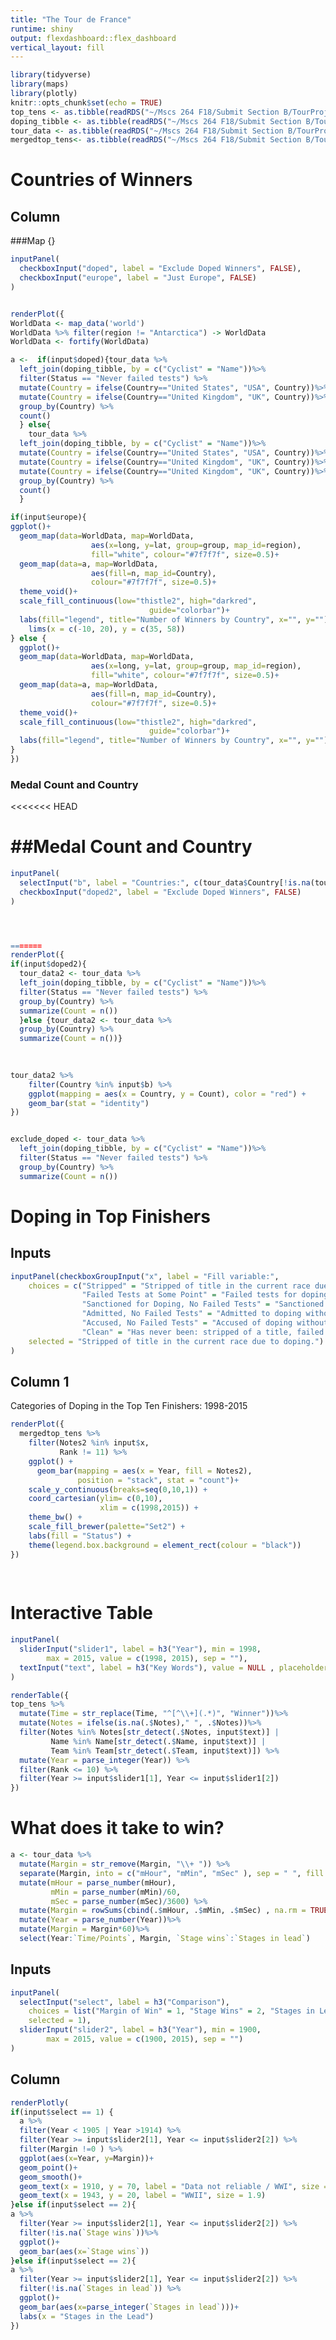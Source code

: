 ```yaml
---
title: "The Tour de France"
runtime: shiny
output: flexdashboard::flex_dashboard
vertical_layout: fill
---
```



```r
library(tidyverse)
library(maps)
library(plotly)
knitr::opts_chunk$set(echo = TRUE)
top_tens <- as.tibble(readRDS("~/Mscs 264 F18/Submit Section B/TourProject/top_tens.rds"))
doping_tibble <- as.tibble(readRDS("~/Mscs 264 F18/Submit Section B/TourProject/doping_tibble.rds"))
tour_data <- as.tibble(readRDS("~/Mscs 264 F18/Submit Section B/TourProject/tour_data.rds"))
mergedtop_tens<- as.tibble(readRDS("~/Mscs 264 F18/Submit Section B/TourProject/mergedtop_tens.rds"))

```

Countries of Winners 
==========================
    
Column {.tabset}
-------------------------------------

###Map {}

```r
inputPanel(
  checkboxInput("doped", label = "Exclude Doped Winners", FALSE),
  checkboxInput("europe", label = "Just Europe", FALSE)
)


renderPlot({ 
WorldData <- map_data('world')
WorldData %>% filter(region != "Antarctica") -> WorldData
WorldData <- fortify(WorldData)

a <-  if(input$doped){tour_data %>%
  left_join(doping_tibble, by = c("Cyclist" = "Name"))%>%
  filter(Status == "Never failed tests") %>%
  mutate(Country = ifelse(Country=="United States", "USA", Country))%>%
  mutate(Country = ifelse(Country=="United Kingdom", "UK", Country))%>%
  group_by(Country) %>%
  count()
  } else{
    tour_data %>%
  left_join(doping_tibble, by = c("Cyclist" = "Name"))%>%
  mutate(Country = ifelse(Country=="United States", "USA", Country))%>%
  mutate(Country = ifelse(Country=="United Kingdom", "UK", Country))%>%
  mutate(Country = ifelse(Country=="United Kingdom", "UK", Country))%>%
  group_by(Country) %>%
  count()
  } 

if(input$europe){
ggplot()+
  geom_map(data=WorldData, map=WorldData,
                  aes(x=long, y=lat, group=group, map_id=region),
                  fill="white", colour="#7f7f7f", size=0.5)+
  geom_map(data=a, map=WorldData,
                  aes(fill=n, map_id=Country),
                  colour="#7f7f7f", size=0.5)+
  theme_void()+
  scale_fill_continuous(low="thistle2", high="darkred", 
                               guide="colorbar")+
  labs(fill="legend", title="Number of Winners by Country", x="", y="")+
    lims(x = c(-10, 20), y = c(35, 58))
} else {
  ggplot()+
  geom_map(data=WorldData, map=WorldData,
                  aes(x=long, y=lat, group=group, map_id=region),
                  fill="white", colour="#7f7f7f", size=0.5)+
  geom_map(data=a, map=WorldData,
                  aes(fill=n, map_id=Country),
                  colour="#7f7f7f", size=0.5)+
  theme_void()+
  scale_fill_continuous(low="thistle2", high="darkred", 
                               guide="colorbar")+
  labs(fill="legend", title="Number of Winners by Country", x="", y="")
}
})
```

 

### Medal Count and Country

<<<<<<< HEAD




##Medal Count and Country
=======

```r
inputPanel(
  selectInput("b", label = "Countries:", c(tour_data$Country[!is.na(tour_data$Country)]), multiple = TRUE),
  checkboxInput("doped2", label = "Exclude Doped Winners", FALSE)
)




=======
renderPlot({
if(input$doped2){
  tour_data2 <- tour_data %>%
  left_join(doping_tibble, by = c("Cyclist" = "Name"))%>%
  filter(Status == "Never failed tests") %>%
  group_by(Country) %>%
  summarize(Count = n())
  }else {tour_data2 <- tour_data %>%
  group_by(Country) %>%
  summarize(Count = n())}
  
  

tour_data2 %>%
    filter(Country %in% input$b) %>%
    ggplot(mapping = aes(x = Country, y = Count), color = "red") +
    geom_bar(stat = "identity")
})


exclude_doped <- tour_data %>%
  left_join(doping_tibble, by = c("Cyclist" = "Name"))%>%
  filter(Status == "Never failed tests") %>%
  group_by(Country) %>%
  summarize(Count = n()) 


```



Doping in Top Finishers
===========================


Inputs {.sidebar}
-------------------------------------

```r
inputPanel(checkboxGroupInput("x", label = "Fill variable:",
    choices = c("Stripped" = "Stripped of title in the current race due to doping.",
                "Failed Tests at Some Point" = "Failed tests for doping in another competition or out of competition at some point in their career.",
                "Sanctioned for Doping, No Failed Tests" = "Sanctioned for doping without failed tests at some point in their career.",
                "Admitted, No Failed Tests" = "Admitted to doping without failed tests or sanction for the current race.",
                "Accused, No Failed Tests" = "Accused of doping without failed tests, sanction or admittance in their career.",
                "Clean" = "Has never been: stripped of a title, failed tests or sanctioned for doping to date, with no known accusations."), 
    selected = "Stripped of title in the current race due to doping.")
)

```



Column 1
-------------------------------------
Categories of Doping in the Top Ten Finishers: 1998-2015


```r
renderPlot({
  mergedtop_tens %>%
    filter(Notes2 %in% input$x,
           Rank != 11) %>%
    ggplot() + 
      geom_bar(mapping = aes(x = Year, fill = Notes2), 
               position = "stack", stat = "count")+
    scale_y_continuous(breaks=seq(0,10,1)) +
    coord_cartesian(ylim= c(0,10),
                    xlim = c(1998,2015)) +
    theme_bw() +
    scale_fill_brewer(palette="Set2") +
    labs(fill = "Status") +
    theme(legend.box.background = element_rect(colour = "black"))
})
            
    
```



Interactive Table
=======================
```r
inputPanel(
  sliderInput("slider1", label = h3("Year"), min = 1998, 
        max = 2015, value = c(1998, 2015), sep = ""),
  textInput("text", label = h3("Key Words"), value = NULL , placeholder = "Eg. EPO")
)

renderTable({ 
top_tens %>% 
  mutate(Time = str_replace(Time, "^[^\\+](.*)", "Winner"))%>%
  mutate(Notes = ifelse(is.na(.$Notes)," ", .$Notes))%>%
  filter(Notes %in% Notes[str_detect(.$Notes, input$text)] | 
         Name %in% Name[str_detect(.$Name, input$text)] | 
         Team %in% Team[str_detect(.$Team, input$text)]) %>%
  mutate(Year = parse_integer(Year)) %>%
  filter(Rank <= 10) %>%
  filter(Year >= input$slider1[1], Year <= input$slider1[2])
}) 

```



What does it take to win? 
=========================
```r
a <- tour_data %>%
  mutate(Margin = str_remove(Margin, "\\+ ")) %>%
  separate(Margin, into = c("mHour", "mMin", "mSec" ), sep = " ", fill = "left") %>%
  mutate(mHour = parse_number(mHour),
         mMin = parse_number(mMin)/60,
         mSec = parse_number(mSec)/3600) %>%
  mutate(Margin = rowSums(cbind(.$mHour, .$mMin, .$mSec) , na.rm = TRUE)) %>%
  mutate(Year = parse_number(Year))%>%
  mutate(Margin = Margin*60)%>%
  select(Year:`Time/Points`, Margin, `Stage wins`:`Stages in lead`)
```

Inputs {.sidebar}
-------------------------------------


```r
inputPanel(
  selectInput("select", label = h3("Comparison"), 
    choices = list("Margin of Win" = 1, "Stage Wins" = 2, "Stages in Lead" = 3), 
    selected = 1), 
  sliderInput("slider2", label = h3("Year"), min = 1900, 
        max = 2015, value = c(1900, 2015), sep = "")
)
```

Column
-------------------------------------


```r
renderPlotly(
if(input$select == 1) {
  a %>% 
  filter(Year < 1905 | Year >1914) %>%
  filter(Year >= input$slider2[1], Year <= input$slider2[2]) %>%
  filter(Margin !=0 ) %>%
  ggplot(aes(x=Year, y=Margin))+
  geom_point()+
  geom_smooth()+
  geom_text(x = 1910, y = 70, label = "Data not reliable / WWI", size = 1.9) +
  geom_text(x = 1943, y = 20, label = "WWII", size = 1.9) 
}else if(input$select == 2){
a %>% 
  filter(Year >= input$slider2[1], Year <= input$slider2[2]) %>%
  filter(!is.na(`Stage wins`))%>%
  ggplot()+
  geom_bar(aes(x=`Stage wins`))
}else if(input$select == 2){
a %>%
  filter(Year >= input$slider2[1], Year <= input$slider2[2]) %>%
  filter(!is.na(`Stages in lead`)) %>%
  ggplot()+
  geom_bar(aes(x=parse_integer(`Stages in lead`)))+
  labs(x = "Stages in the Lead")
})


```


